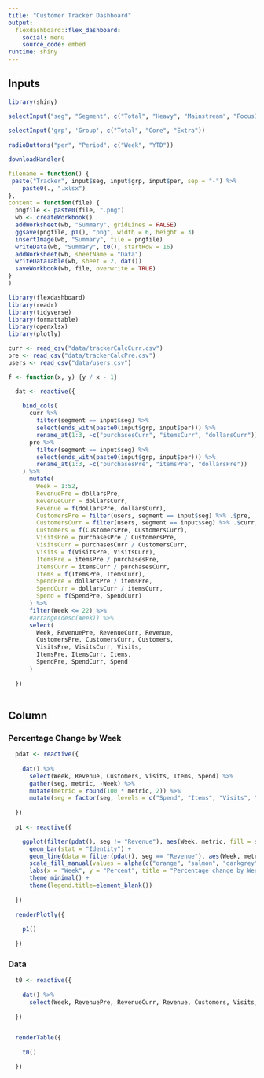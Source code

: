 ```yaml
---
title: "Customer Tracker Dashboard"
output: 
  flexdashboard::flex_dashboard:
    social: menu
    source_code: embed
runtime: shiny
---
```


Inputs {.sidebar}
-------------------------------------

```r
library(shiny)

selectInput("seg", "Segment", c("Total", "Heavy", "Mainstream", "Focus1", "Focus2", "Specialty", "Diverse1", "Diverse2", "Other", "New"))
    
selectInput('grp', 'Group', c("Total", "Core", "Extra"))
    
radioButtons("per", "Period", c("Week", "YTD"))
```

```r
downloadHandler(

filename = function() {
 paste("Tracker", input$seg, input$grp, input$per, sep = "-") %>%
    paste0(., ".xlsx")
},
content = function(file) {
  pngfile <- paste0(file, ".png")
  wb <- createWorkbook()
  addWorksheet(wb, "Summary", gridLines = FALSE)
  ggsave(pngfile, p1(), "png", width = 6, height = 3)
  insertImage(wb, "Summary", file = pngfile)
  writeData(wb, "Summary", t0(), startRow = 16)
  addWorksheet(wb, sheetName = "Data")
  writeDataTable(wb, sheet = 2, dat())
  saveWorkbook(wb, file, overwrite = TRUE)
}
)
```


```r
library(flexdashboard)
library(readr)
library(tidyverse)
library(formattable)
library(openxlsx)
library(plotly)

curr <- read_csv("data/trackerCalcCurr.csv")
pre <- read_csv("data/trackerCalcPre.csv")
users <- read_csv("data/users.csv")

f <- function(x, y) {y / x - 1}
```


```r

  dat <- reactive({
    
    bind_cols(
      curr %>%
        filter(segment == input$seg) %>%
        select(ends_with(paste0(input$grp, input$per))) %>%
        rename_at(1:3, ~c("purchasesCurr", "itemsCurr", "dollarsCurr")),
      pre %>%
        filter(segment == input$seg) %>%
        select(ends_with(paste0(input$grp, input$per))) %>%
        rename_at(1:3, ~c("purchasesPre", "itemsPre", "dollarsPre"))
    ) %>%
      mutate(
        Week = 1:52,
        RevenuePre = dollarsPre,
        RevenueCurr = dollarsCurr,
        Revenue = f(dollarsPre, dollarsCurr),
        CustomersPre = filter(users, segment == input$seg) %>% .$pre,
        CustomersCurr = filter(users, segment == input$seg) %>% .$curr,
        Customers = f(CustomersPre, CustomersCurr),
        VisitsPre = purchasesPre / CustomersPre,
        VisitsCurr = purchasesCurr / CustomersCurr,
        Visits = f(VisitsPre, VisitsCurr),
        ItemsPre = itemsPre / purchasesPre,
        ItemsCurr = itemsCurr / purchasesCurr,
        Items = f(ItemsPre, ItemsCurr),
        SpendPre = dollarsPre / itemsPre,
        SpendCurr = dollarsCurr / itemsCurr,
        Spend = f(SpendPre, SpendCurr)
      ) %>%
      filter(Week <= 22) %>%
      #arrange(desc(Week)) %>%
      select(
        Week, RevenuePre, RevenueCurr, Revenue,
        CustomersPre, CustomersCurr, Customers,
        VisitsPre, VisitsCurr, Visits,
        ItemsPre, ItemsCurr, Items,
        SpendPre, SpendCurr, Spend
      )
    
  })
  
```

Column
-------------------------------------

### Percentage Change by Week
    
```r
  pdat <- reactive({
    
    dat() %>%
      select(Week, Revenue, Customers, Visits, Items, Spend) %>%
      gather(seg, metric, -Week) %>%
      mutate(metric = round(100 * metric, 2)) %>%
      mutate(seg = factor(seg, levels = c("Spend", "Items", "Visits", "Customers", "Revenue")))
    
  })
  
  p1 <- reactive({

    ggplot(filter(pdat(), seg != "Revenue"), aes(Week, metric, fill = seg)) +
      geom_bar(stat = "Identity") + 
      geom_line(data = filter(pdat(), seg == "Revenue"), aes(Week, metric), col = "darkgrey") +
      scale_fill_manual(values = alpha(c("orange", "salmon", "darkgrey", "lightgreen", "lightblue"), 0.5)) +
      labs(x = "Week", y = "Percent", title = "Percentage change by Week") +
      theme_minimal() +
      theme(legend.title=element_blank())
    
  })
  
  renderPlotly({
    
    p1()
    
  })
```
    
### Data

```r

  t0 <- reactive({
    
    dat() %>%
      select(Week, RevenuePre, RevenueCurr, Revenue, Customers, Visits, Items, Spend)
    
  })


  renderTable({
    
    t0()

  })
  
```


